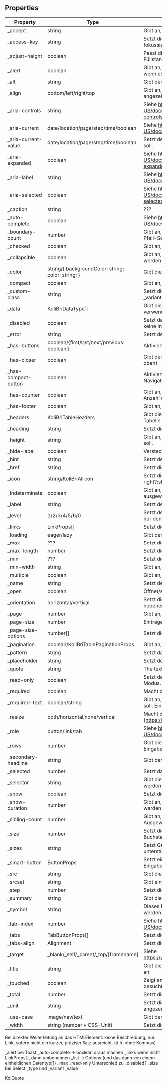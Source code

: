 ## Properties

| Property             | Type                                               | Descriptions                                                                                            |
| -------------------- | -------------------------------------------------- | ------------------------------------------------------------------------------------------------------- |
| \_accept             | string                                             | Gibt an, welche Dateiformate erlaubt sind.                                                              |
| \_access-key         | string                                             | Setzt die Tastenkombination, mit der das Element fokussiert/ausgelöst werden kann.                      |
| \_adjust-height      | boolean                                            | Passt die Höhe des Eingabefeldes automatisch an den Füllstand an.                                       |
| \_alert              | boolean                                            | Gibt an, ob die Fehlermeldung vorgelesen werden soll, wenn es eine gibt.                                |
| \_alt                | string                                             | Gibt den alternativen Text an.                                                                          |
| \_align              | bottom/left/right/top                              | Gibt an, ob der Tooltip oben, rechts, unten oder links angezeigt werden soll.                           |
| \_aria-controls      | string                                             | Siehe https://developer.mozilla.org/en-US/docs/Web/Accessibility/ARIA/Attributes/aria-controls          |
| \_aria-current       | date/location/page/step/time/boolean               | Siehe https://developer.mozilla.org/en-US/docs/Web/Accessibility/ARIA/Attributes/aria-current           |
| \_aria-current-value | date/location/page/step/time/boolean               | Setzt den Wert für aria-current, der verwendet werden soll.                                             |
| \_aria-expanded      | boolean                                            | Siehe https://developer.mozilla.org/en-US/docs/Web/Accessibility/ARIA/Attributes/aria-expanded          |
| \_aria-label         | string                                             | Siehe https://developer.mozilla.org/en-US/docs/Web/Accessibility/ARIA/Attributes/aria-label             |
| \_aria-selected      | boolean                                            | Siehe https://developer.mozilla.org/en-US/docs/Web/Accessibility/ARIA/Attributes/aria-selected          |
| \_caption            | string                                             | ???                                                                                                     |
| \_auto-complete      | boolean                                            | Siehe https://developer.mozilla.org/en-US/docs/Web/HTML/Attributes/autocomplete                         |
| \_boundary-count     | number                                             | Gibt an, wie viele Seiten neben den am Rand liegenden Pfeil-Schaltern angezeigt werden sollen.          |
| \_checked            | boolean                                            | Gibt an, ob die Checkbox ausgewählt ist oder nicht.                                                     |
| \_collapsible        | boolean                                            | Gibt an, ob Knoten in der Navigation zusammengeklappt werden können. Ist standardmäßig aktiv.           |
| \_color              | string/{ backgroundColor: string; color: string; } | Gibt die Farbe des Hintergrundes bzw. der Schrift an.                                                   |
| \_compact            | boolean                                            | Gibt an, ob die Navigation kompakt angezeigt wird.                                                      |
| \_custom-class       | string                                             | Setzt die Klasse des Elements, sofern \_variant="custom" ist.                                           |
| \_data               | KoliBriDataType[]                                  | Gibt die Daten an, die für die Erstellung der Tabelle verwendet werden.                                 |
| \_disabled           | boolean                                            | Setzt das Feld in einen inaktiven Zustand, in dem es keine Interaktion erlaubt.                         |
| \_error              | string                                             | Setzt den Fehlermeldungstext.                                                                           |
| \_has-buttons        | boolean/{first/last/next/previous: boolean;}       | Aktiviert die Paginierungsschaltfläche(n).                                                              |
| \_has-closer         | boolean                                            | Gibt dem Element einen Schließenbutton. (X rechts oben)                                                 |
| \_has-compact-button | boolean                                            | Aktiviert die Schaltfläche zum Aus- und Einklappen der Navigation.                                      |
| \_has-counter        | boolean                                            | Gibt an, ob am unteren Rand des Eingabefeldes die Anzahl der Zeichen angezeigt werden soll.             |
| \_has-footer         | boolean                                            | Gibt an, ob die Card einen Footer-Bereich hat.                                                          |
| \_headers            | KoliBriTableHeaders                                | Gibt die horizontalen und vertikalen Header für die Tabelle an.                                         |
| \_heading            | string                                             | Setzt die Überschrift.                                                                                  |
| \_height             | string                                             | Gibt an, ob eine individuelle Höhe übergeben werden soll.                                               |
| \_hide-label         | boolean                                            | Versteckt das sichtbare Label des Elements.                                                             |
| \_hint               | string                                             | Setzt den Hinweistext.                                                                                  |
| \_href               | string                                             | Setzt die Ziel-URL.                                                                                     |
| \_icon               | string/KoliBriAllIcon                              | Setzt die Iconklasse oder -objekt. ({ left?:string, right?:string, top?:string, bottom?:string })       |
| \_indeterminate      | boolean                                            | Gibt an, ob die Checkbox weder ausgewählt noch nicht ausgewählt ist.                                    |
| \_label              | string                                             | Setzt den Text/Label des Elements.                                                                      |
| \_level              | 1/2/3/4/5/6/0                                      | Setzt den H-Level, von 1 bis 6, der Überschrift. 0 Setzt nur den Schriftschnitt auf fett.               |
| \_links              | LinkProps[]                                        | Setzt die Liste der Links.                                                                              |
| \_loading            | eager/lazy                                         | Gibt den Lademodus an.                                                                                  |
| \_max                | ???                                                | Setzt die obere Grenze                                                                                  |
| \_max-length         | number                                             | Setzt die maximale Zeichenanzahl.                                                                       |
| \_min                | ???                                                | Setzt die untere Grenze.                                                                                |
| \_min-width          | string                                             | Gibt an, die minimale Breite der Tabelle an.                                                            |
| \_multiple           | boolean                                            | Gibt an, ob mehrere Werte eingegeben werden können.                                                     |
| \_name               | string                                             | Setzt den technischen Namen des Eingabefeldes.                                                          |
| \_open               | boolean                                            | Öffnet/schließt das                                                                                     |
| \_orientation        | horizontal/vertical                                | Setzt die Anzeige auf untereinander(vertical) oder nebeneinander(horizontal).                           |
| \_page               | number                                             | Gibt an, welche Seite aktuell ausgewählt ist.                                                           |
| \_page-size          | number                                             | Einträge pro Seite.                                                                                     |
| \_page-size-options  | number[]                                           | Setzt die Optionen für das Seitenlängenselect.                                                          |
| \_pagination         | boolean/KoliBriTablePaginationProps                | Gibt an, ob die Daten geteilt in Seiten angezeigt wird.                                                 |
| \_pattern            | string                                             | Setzt das Prüfmuster.                                                                                   |
| \_placeholder        | string                                             | Setzt den Platzhaltertext.                                                                              |
| \_quote              | string                                             | The text of the quote.                                                                                  |
| \_read-only          | boolean                                            | Setzt das Eingabefeld in den schreibgeschützten Modus.                                                  |
| \_required           | boolean                                            | Macht das Eingabeelement zu einem Pflichtfeld.                                                          |
| \_required-text      | boolean/string                                     | Gibt an, ob der Pflichtfeld-Hinweis eingeblendet werden soll. Ein String überschreibt den Standardtext. |
| \_resize             | both/horizontal/none/vertical                      | Macht die Größe des Eingabefeldes veränderbar. (https://developer.mozilla.org/de/docs/Web/CSS/resize)   |
| \_role               | button/link/tab                                    | Siehe https://developer.mozilla.org/en-US/docs/Web/Accessibility/ARIA/Roles                             |
| \_rows               | number                                             | Gibt die Anzahl der anzuzeigenden Zeilen des Eingabefeldes an.                                          |
| \_secondary-headline | string                                             | Gibt den Text der zusätzlichen Überschrift an.                                                          |
| \_selected           | number                                             | Setzt das ausgewählte Tab. (reflektiert)                                                                |
| \_selector           | string                                             | Gibt die ID eines DOM-Elements, zu dem gesprungen werden soll, aus.                                     |
| \_show               | boolean                                            | Setzt die Sichtbarkeit des Elements.                                                                    |
| \_show-duration      | number                                             | Gibt an, wie viele Millisekunden der Toast eingeblendet werden soll.                                    |
| \_sibling-count      | number                                             | Gibt an, wie viele Seiten neben der aktuell Ausgewählten angezeigt werden.                              |
| \_size               | number                                             | Setzt die Breite des Eingabefeldes in Buchstabenbreiten.                                                |
| \_sizes              | string                                             | Setzt Größen für unterschiedliche Auflösungen, unterstützend für \_srcset.                              |
| \_smart-button       | ButtonProps                                        | Setzt eine Schaltfläche (ohne sichtbaren Text) in das Eingabefeld.                                      |
| \_src                | string                                             | Gibt die Quell-URL an.                                                                                  |
| \_srcset             | string                                             | Gibt eine Liste von Quell-URLs mit Breiten der Bilder an.                                               |
| \_step               | number                                             | Setzt die Schrittweite.                                                                                 |
| \_summary            | string                                             | Gibt die Zusammenfassung der Detailbeschreibung an.                                                     |
| \_symbol             | string                                             | Dieses Property gibt den String an der angezeigt werden soll.                                           |
| \_tab-index          | number                                             | Siehe https://developer.mozilla.org/en-US/docs/Web/HTML/Global_attributes/tabindex                      |
| \_tabs               | TabButtonProps[]                                   | Setzt die Daten für die Registrierkarten.                                                               |
| \_tabs-align         | Alignment                                          | Setzt die Position der Registrierkarten.                                                                |
| \_target             | \_blank/\_self/\_parent/\_top/[framename]          | Siehe https://www.w3schools.com/tags/att_a_target.asp                                                   |
| \_title              | string                                             | Gibt die Beschreibung oder Erläuterung der Abkürzung an.                                                |
| \_touched            | boolean                                            | Zeigt an, ob dieses Eingabefeld von Nutzer:innen einmal besucht/berührt wurde.                          |
| \_total              | number                                             | Setzt die Gesamtanzahl der Seiten.                                                                      |
| \_unit               | string                                             | Setzt die Einheit der Fortschrittswerte. (wird nicht angezeigt)                                         |
| \_use-case           | image/nav/text                                     | Gibt den Verwendungsfall des Links an.                                                                  |
| \_width              | string (number + CSS-Unit)                         | Setzt die Breite des Modals. (max-width: 100%).                                                         |

Bei direkter Weiterleitung an das HTMLElement: keine Beschreibung, nur Link, sofern nicht ein kurzer, präziser Satz ausreicht. (d.h. ohne Kommas)

\_alert bei Toast
\_auto-complete -> boolean draus machen
\_links wenn nicht LinkProps[], dann umbenennen
\_list -> Options (und das dann von einem einheitlichen Datentyp[])
\_max
\_read-only Unterschied zu \_disabled?
\_size bei Select
\_type und \_variant
\_value

KolQuote
